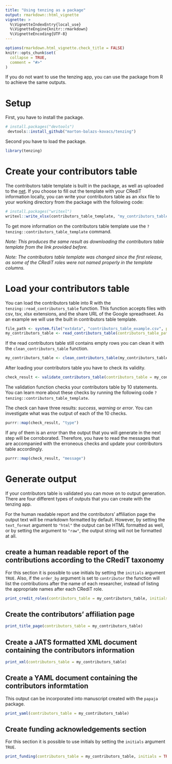 ```yaml
---
title: "Using tenzing as a package"
output: rmarkdown::html_vignette
vignette: >
  %\VignetteIndexEntry{local_use}
  %\VignetteEngine{knitr::rmarkdown}
  %\VignetteEncoding{UTF-8}
---
```


```r
options(rmarkdown.html_vignette.check_title = FALSE)
knitr::opts_chunk$set(
  collapse = TRUE,
  comment = "#>"
)
```

If you do not want to use the tenzing app, you can use the package from R to achieve the same outputs.

# Setup

First, you have to install the package.

```r
# install.packages("devtools")
 devtools::install_github("marton-balazs-kovacs/tenzing")
```

Second you have to load the package.

```r
library(tenzing)
```

# Create your contributors table

The contributors table template is built in the package, as well as uploaded to the [net](https://docs.google.com/spreadsheets/d/1Gl0cwqN_nTsdFH9yhSvi9NypBfDCEhViGq4A3MnBrG8/edit?usp=sharing). If you choose to fill out the template with your CRediT information locally, you can write your contributors table as an xlsx file to your working directory from the package with the following code:

```r
# install.packages("writexl")
writexl::write_xlsx(contributors_table_template, "my_contributors_table.xlsx")
```

To get more information on the contributors table template use the `?tenzing::contributors_table_template` command.

_Note: This produces the same result as downloading the contributors table template from the link provided before._

_Note: The contributors table template was changed since the first release, as some of the CRediT roles were not named properly in the template columns._

# Load your contributors table

You can load the contributors table into R with the `tenzing::read_contributors_table` function. This function accepts files with csv, tsv, xlsx extensions, and the share URL of the Google spreadhseet.
As an example we will use the built in contributors table template.

```r
file_path <- system.file("extdata", "contributors_table_example.csv", package = "tenzing", mustWork = TRUE)
my_contributors_table <- read_contributors_table(contributors_table_path = file_path)
```

If the read contributors table still contains empty rows you can clean it with the `clean_contributors_table` function.

```r
my_contributors_table <- clean_contributors_table(my_contributors_table)
```

After loading your contributors table you have to check its validity.

```r
check_result <- validate_contributors_table(contributors_table = my_contributors_table)
```

The validation function checks your contributors table by 10 statements. You can learn more about these checks by running the following code `?tenzing::contributors_table_template`.

The check can have three results: _success_, _warning_ or _error_. You can investigate what was the output of each of the 10 checks.

```r
purrr::map(check_result, "type")
```

If any of them is an _error_ than the output that you will generate in the next step will be corroborated. Therefore, you have to read the messages that are accompanied with the erroneous checks and update your contributors table accordingly.

```r
purrr::map(check_result, "message")
```

# Generate output

If your contributors table is validated you can move on to output generation. There are four different types of outputs that you can create with the tenzing app.

For the human readable report and the contributors' affiliation page the output text will be rmarkdown formatted by default. However, by setting the `text_format` argument to `"html"` the output can be HTML formatted as well, or by setting the argument to `"raw"`, the output string will not be formatted at all.

## create a human readable report of the contributions according to the CRediT taxonomy

For this section it is possible to use initials by setting the `initials` argument `TRUE`. Also, if the `order_by` argument is set to `contributor` the function will list the contributions after the name of each researcher, instead of listing the appropriate names after each CRediT role.

```r
print_credit_roles(contributors_table = my_contributors_table, initials = TRUE, order_by = "contributor")
```

## Create the contributors' affiliation page

```r
print_title_page(contributors_table = my_contributors_table)
```

## Create a JATS formatted XML document containing the contributors information

```r
print_xml(contributors_table = my_contributors_table)
```

## Create a YAML document containing the contributors informtation

This output can be incorporated into manuscript created with the `papaja` package.

```r
print_yaml(contributors_table = my_contributors_table)
```

## Create funding acknowledgements section

For this section it is possible to use initials by setting the `initials` argument `TRUE`.

```r
print_funding(contributors_table = my_contributors_table, initials = TRUE)
```

